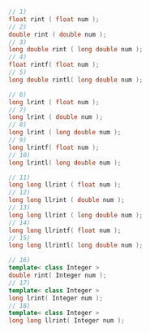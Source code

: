 ```cpp
// 1)
float rint ( float num );
// 2)
double rint ( double num );
// 3)
long double rint ( long double num );
// 4)
float rintf( float num );
// 5)
long double rintl( long double num );
```
```cpp title="Rounding to long"
// 6)
long lrint ( float num );
// 7)
long lrint ( double num );
// 8)
long lrint ( long double num );
// 9)
long lrintf( float num );
// 10)
long lrintl( long double num );
```
```cpp title="Rounding to long long"
// 11)
long long llrint ( float num );
// 12)
long long llrint ( double num );
// 13)
long long llrint ( long double num );
// 14)
long long llrintf( float num );
// 15)
long long llrintl( long double num );
```
```cpp title="Additional Overloads"
// 16)
template< class Integer >
double rint( Integer num );
// 17)
template< class Integer >
long lrint( Integer num );
// 18)
template< class Integer >
long long llrint( Integer num );
```